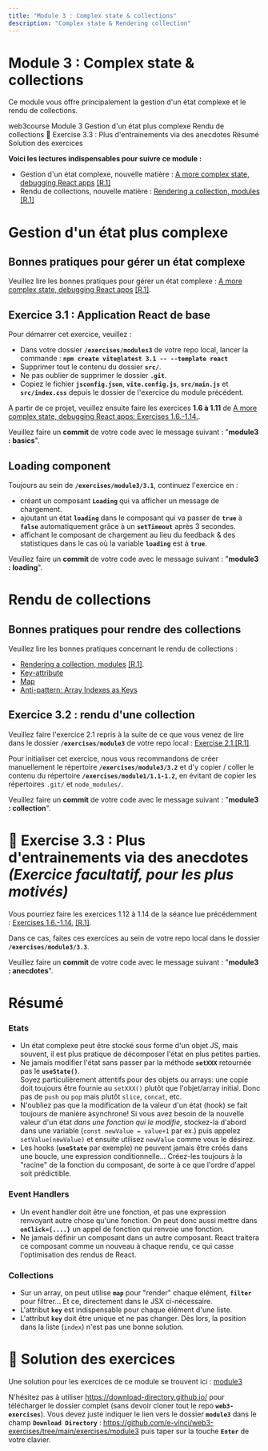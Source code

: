```yaml
---
title: "Module 3 : Complex state & collections"
description: "Complex state & Rendering collection"
---
```


# Module 3 : Complex state & collections

Ce module vous offre principalement la gestion d'un état complexe et le rendu de collections.

<InternalPageMenu>
  <PathViewer>
    <PathViewerItem to="/"> web3course </PathViewerItem>
    <PathViewerItem to="/modules/3" selected> Module 3 </PathViewerItem>
  </PathViewer>
  <InternalPageMenuItem> Gestion d'un état plus complexe </InternalPageMenuItem>
  <InternalPageMenuItem> Rendu de collections </InternalPageMenuItem>
  <InternalPageMenuItem> 🍬 Exercise 3.3 : Plus d'entrainements via des anecdotes </InternalPageMenuItem>
  <InternalPageMenuItem> Résumé </InternalPageMenuItem>
  <InternalPageMenuItem> Solution des exercices </InternalPageMenuItem>
</InternalPageMenu>


**Voici les lectures indispensables pour suivre ce module :**
- Gestion d'un état complexe, nouvelle matière : [A more complex state, debugging React apps](https://fullstackopen.com/en/part1/a_more_complex_state_debugging_react_apps/) [[R.1]](/references/#r1)
- Rendu de collections, nouvelle matière : [Rendering a collection, modules](https://fullstackopen.com/en/part2/rendering_a_collection_modules#rendering-collections) [[R.1]](/references/#r1)


# <InternalPageTitle> Gestion d'un état plus complexe </InternalPageTitle>

## Bonnes pratiques pour gérer un état complexe
Veuillez lire les bonnes pratiques pour gérer un état complexe : [A more complex state, debugging React apps](https://fullstackopen.com/en/part1/a_more_complex_state_debugging_react_apps/) [[R.1]](/references/#r1).


## Exercice 3.1 : Application React de base

Pour démarrer cet exercice, veuillez :
- Dans votre dossier **`/exercises/modules3`** de votre repo local, lancer la commande : **`npm create vite@latest 3.1 -- --template react`**
- Supprimer tout le contenu du dossier **`src/`**.
- Ne pas oublier de supprimer le dossier **`.git`**.
- Copiez le fichier **`jsconfig.json`**, **`vite.config.js`**, **`src/main.js`** et **`src/index.css`** depuis le dossier de l'exercice du module précédent. 

A partir de ce projet, veuillez ensuite faire les exercices **1.6 à 1.11** de [A more complex state, debugging React apps: Exercises 1.6.-1.14.](https://fullstackopen.com/en/part1/a_more_complex_state_debugging_react_apps#exercises-1-6-1-14).

Veuillez faire un **commit** de votre code avec le message suivant : "**module3 : basics**".


## Loading component
Toujours au sein de **`/exercises/module3/3.1`**, continuez l'exercice en :
- créant un composant **`Loading`** qui va afficher un message de chargement.
- ajoutant un état **`loading`** dans le composant qui va passer de **`true`** à **`false`** automatiquement grâce à un **`setTimeout`** après 3 secondes.
- affichant le composant de chargement au lieu du feedback & des statistiques dans le cas où la variable **`loading`** est à **`true`**.

Veuillez faire un **commit** de votre code avec le message suivant : "**module3 : loading**".


# <InternalPageTitle> Rendu de collections </InternalPageTitle>
## Bonnes pratiques pour rendre des collections
Veuillez lire les bonnes pratiques concernant le rendu de collections :
- [Rendering a collection, modules](https://fullstackopen.com/en/part2/rendering_a_collection_modules#rendering-collections) [[R.1]](/references/#r1).
- [Key-attribute](https://fullstackopen.com/en/part2/rendering_a_collection_modules#key-attribute)
- [Map](https://fullstackopen.com/en/part2/rendering_a_collection_modules#map)
- [Anti-pattern: Array Indexes as Keys](https://fullstackopen.com/en/part2/rendering_a_collection_modules#anti-pattern-array-indexes-as-keys)


## Exercice 3.2 : rendu d'une collection
Veuillez faire l'exercice 2.1 repris à la suite de ce que vous venez de lire dans le dossier **`/exercises/module3`** de votre repo local : [Exercise 2.1.](https://fullstackopen.com/en/part2/rendering_a_collection_modules#exercises-2-1-2-5)[[R.1]](/references/#r1).

Pour initialiser cet exercice, nous vous recommandons de créer manuellement le répertoire **`/exercises/module3/3.2`** et d'y copier / coller le contenu du répertoire **`/exercises/module1/1.1-1.2`**, en évitant de copier les répertoires `.git/` et `node_modules/`.

Veuillez faire un **commit** de votre code avec le message suivant : "**module3 : collection**".

# <InternalPageTitle> 🍬 Exercise 3.3 : Plus d'entrainements via des anecdotes *(Exercice facultatif, pour les plus motivés)* </InternalPageTitle>

Vous pourriez faire les exercices 1.12 à 1.14 de la séance lue précédemment : [Exercises 1.6.-1.14.](https://fullstackopen.com/en/part1/a_more_complex_state_debugging_react_apps#exercises-1-6-1-14) [[R.1]](/references/#r1).

Dans ce cas, faites ces exercices au sein de votre repo local dans le dossier **`/exercises/module3/3.3`**. 

Veuillez faire un **commit** de votre code avec le message suivant : "**module3 : anecdotes**".

# <InternalPageTitle> Résumé </InternalPageTitle>

### Etats

- Un état complexe peut être stocké sous forme d'un objet JS, mais souvent, il est plus pratique de décomposer l'état en plus petites parties.
- Ne jamais modifier l'état sans passer par la méthode **`setXXX`** retournée pas le **`useState()`**.  
Soyez particulièrement attentifs pour des objets ou arrays: une copie doit toujours être fournie au `setXXX()` plutôt que l'objet/array initial. Donc pas de `push` ou `pop` mais plutôt `slice`, `concat`, etc.
- N'oubliez pas que la modification de la valeur d'un état (hook) se fait toujours de manière asynchrone!
Si vous avez besoin de la nouvelle valeur d'un état *dans une fonction qui le modifie*, stockez-la d'abord dans une variable (`const newValue = value+1` par ex.) puis appelez `setValue(newValue)` et ensuite utilisez `newValue` comme vous le désirez.
- Les hooks (**`useState`** par exemple) ne peuvent jamais être créés dans une boucle, une expression conditionnelle... Créez-les toujours à la "racine" de la fonction du composant, de sorte à ce que l'ordre d'appel soit prédictible.

### Event Handlers

- Un event handler doit être une fonction, et pas une expression renvoyant autre chose qu'une fonction. On peut donc aussi mettre dans **`onClick={....}`** un appel de fonction qui renvoie une fonction.
- Ne jamais définir un composant dans un autre composant. React traitera ce composant comme un nouveau à chaque rendu, ce qui casse l'optimisation des rendus de React.

### Collections

- Sur un array, on peut utilise **`map`** pour "render" chaque élément, **`filter`** pour filtrer... Et ce, directement dans le JSX ci-nécessaire.
- L'attribut **`key`** est indispensable pour chaque élément d'une liste.
- L'attribut **`key`** doit être unique et ne pas changer. Dès lors, la position dans la liste (`index`) n'est pas une bonne solution.

# <InternalPageTitle> 🍬 Solution des exercices </InternalPageTitle>

Une solution pour les exercices de ce module se trouvent ici : [module3](https://github.com/e-vinci/web3-exercises/tree/main/exercises/module3)

N'hésitez pas à utiliser https://download-directory.github.io/ pour télécharger le dossier complet (sans devoir cloner tout le repo **`web3-exercises`**). Vous devez juste indiquer le lien vers le dossier **`module3`** dans le champ **`Download Directory`** : https://github.com/e-vinci/web3-exercises/tree/main/exercises/module3 puis taper sur la touche **`Enter`** de votre clavier.

